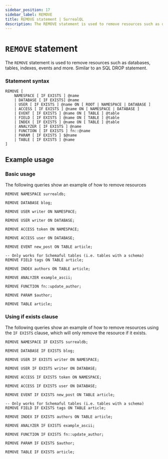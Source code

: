 ```yaml
---
sidebar_position: 17
sidebar_label: REMOVE
title: REMOVE statement | SurrealQL
description: The REMOVE statement is used to remove resources such as databases, tables, indexes, events and more.
---
```


# `REMOVE` statement

The `REMOVE` statement is used to remove resources such as databases, tables, indexes, events and more.
Similar to an SQL DROP statement.

### Statement syntax

```surql title="SurrealQL Syntax"
REMOVE [
	NAMESPACE [ IF EXISTS ] @name
	| DATABASE [ IF EXISTS] @name
	| USER [ IF EXISTS ] @name ON [ ROOT | NAMESPACE | DATABASE ]
	| ACCESS [ IF EXISTS ] @name ON [ NAMESPACE | DATABASE ]
	| EVENT [ IF EXISTS ] @name ON [ TABLE ] @table
	| FIELD [ IF EXISTS ] @name ON [ TABLE ] @table
	| INDEX [ IF EXISTS ] @name ON [ TABLE ] @table
    | ANALYZER [ IF EXISTS ] @name
    | FUNCTION [ IF EXISTS ] fn::@name
    | PARAM [ IF EXISTS ] $@name
	| TABLE [ IF EXISTS ] @name
]
```

## Example usage
### Basic usage

The following queries show an example of how to remove resources

```surql
REMOVE NAMESPACE surrealdb;

REMOVE DATABASE blog;

REMOVE USER writer ON NAMESPACE;

REMOVE USER writer ON DATABASE;

REMOVE ACCESS token ON NAMESPACE;

REMOVE ACCESS user ON DATABASE;

REMOVE EVENT new_post ON TABLE article;

-- Only works for Schemaful tables (i.e. tables with a schema)
REMOVE FIELD tags ON TABLE article;

REMOVE INDEX authors ON TABLE article;

REMOVE ANALYZER example_ascii;

REMOVE FUNCTION fn::update_author;

REMOVE PARAM $author;

REMOVE TABLE article;

```

### Using if exists clause

<Since v="v1.3.0" />

The following queries show an example of how to remove resources using the `IF EXISTS` clause, which will only remove the resource if it exists.

```surql
REMOVE NAMESPACE IF EXISTS surrealdb;

REMOVE DATABASE IF EXISTS blog;

REMOVE USER IF EXISTS writer ON NAMESPACE;

REMOVE USER IF EXISTS writer ON DATABASE;

REMOVE ACCESS IF EXISTS token ON NAMESPACE;

REMOVE ACCESS IF EXISTS user ON DATABASE;

REMOVE EVENT IF EXISTS new_post ON TABLE article;

-- Only works for Schemaful tables (i.e. tables with a schema)
REMOVE FIELD IF EXISTS tags ON TABLE article;

REMOVE INDEX IF EXISTS authors ON TABLE article;

REMOVE ANALYZER IF EXISTS example_ascii;

REMOVE FUNCTION IF EXISTS fn::update_author;

REMOVE PARAM IF EXISTS $author;

REMOVE TABLE IF EXISTS article;

```
